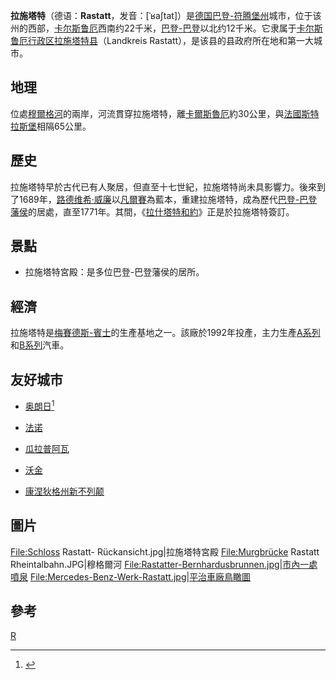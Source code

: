 {{德国城市
| 市徽图 = Image:DEU Rastatt COA.svg
| 代表图像 = RastattUeberblickRichtungKaiserstrasse.jpg
| 在德国内的位置图 = Image:Rastatt in Germany.png
| 所属联邦州 = 巴登-符腾堡州
| 所属行政区 = 卡尔斯鲁厄行政区
| 所属县 = 拉施塔特县
| 坐标纬度 = 48
| 坐标纬度分 = 51
| 坐标经度 = 8
| 坐标经度分 = 12
| 海拔高度 = 123
| 面积 = 59.02
| 人口 = 49,918
| 统计时间 = 2019年12月31日
| 人口密度 = 850
| 邮政编码 = 76401–76437
| 电话区号 = 07222, 07229
| 汽车牌号 = RA
| 政府地址 = Marktplatz 1<br />76437 Rastatt
| 政府网站 = www.rastatt.de
|}}
'''拉施塔特'''（德语：'''Rastatt'''，发音：[ˈʁaʃtat]）是[[德国|德国]][[巴登-符腾堡州|巴登-符腾堡州]]城市，位于该州的西部，[[卡尔斯鲁厄|卡尔斯鲁厄]]西南约22千米，[[巴登-巴登|巴登-巴登]]以北约12千米。它隶属于[[卡尔斯鲁厄行政区|卡尔斯鲁厄行政区]][[拉施塔特县|拉施塔特县]]（Landkreis Rastatt），是该县的县政府所在地和第一大城市。

==地理==
位處[[穆爾格河_(黑森林北部)|穆爾格河]]的兩岸，河流貫穿拉施塔特，離[[卡爾斯魯厄|卡爾斯魯厄]]約30公里，與[[法國|法國]][[斯特拉斯堡|斯特拉斯堡]]相隔65公里。

==歷史==
拉施塔特早於古代已有人聚居，但直至十七世紀，拉施塔特尚未具影響力。後來到了1689年，[[路德维希·威廉_(巴登-巴登)|路德维希·威廉]]以[[凡爾賽|凡爾賽]]為藍本，重建拉施塔特，成為歷代[[巴登-巴登藩侯國|巴登-巴登藩侯]]的居處，直至1771年。其間，《[[拉什塔特和約|拉什塔特和約]]》正是於拉施塔特簽訂。

==景點==
*拉施塔特宮殿：是多位巴登-巴登藩侯的居所。

==經濟==
拉施塔特是[[梅賽德斯-賓士|梅賽德斯-賓士]]的生產基地之一。該廠於1992年投產，主力生產[[梅赛德斯-奔驰A级|A系列]]和[[梅赛德斯-奔驰B级|B系列]]汽車。

==友好城市==
* {{FRA}}[[奥朗日|奥朗日]]<ref>{{Cite web|url=https://www.ville-orange.fr/rubrique10.html|title=LES JUMELAGES|accessdate=2020-10-21|editor=ville d'Orange|language=fr|website=ville-orange.fr|archive-date=2021-01-18|archive-url=https://web.archive.org/web/20210118112547/https://www.ville-orange.fr/rubrique10.html|dead-url=no}}</ref>
* {{ITA}}[[法诺|法诺]]
* {{BRA}}[[瓜拉普阿瓦|瓜拉普阿瓦]]
* {{UK}}[[沃金|沃金]]
* {{USA}}[[新不列颠_(康涅狄格州)|康涅狄格州新不列颠]]

==圖片==
<gallery>
File:Schloss Rastatt- Rückansicht.jpg|拉施塔特宮殿
File:Murgbrücke Rastatt Rheintalbahn.JPG|穆格爾河
File:Rastatter-Bernhardusbrunnen.jpg|市內一處噴泉
File:Mercedes-Benz-Werk-Rastatt.jpg|平治車廠鳥瞰圖
</gallery>

==參考==
{{reflist}}

{{Authority control}}

[[Category:巴登-符腾堡州市镇|R]]